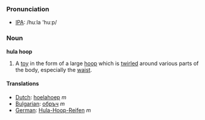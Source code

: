 === Pronunciation ===
*[[w:IPA|IPA]]: /huːla 'huːp/
===Noun===
'''hula hoop'''

# A [[toy]] in the form of a large [[hoop]] which is [[twirl]]ed around various parts of the body, especially the [[waist]].

====Translations====
*[[Dutch]]: [[hoelahoep]] ''m''
*[[Bulgarian]]: [[обръч]] ''m''
*[[German]]: [[Hula-Hoop-Reifen]] ''m''